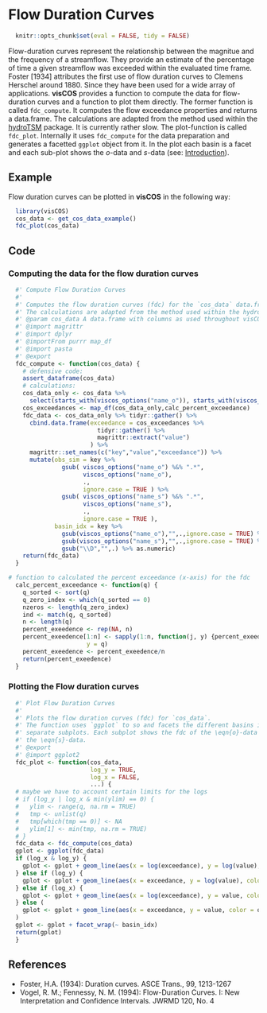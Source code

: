 # Flow Duration Curves

```r
  knitr::opts_chunk$set(eval = FALSE, tidy = FALSE)
```

Flow-duration curves represent the relationship between the magnitue and the
frequency of a streamflow. They provide an estimate of the percentage of time
a given streamflow was exceeded within the evaluated time frame. Foster [1934]
attributes the first use of flow duration curves to Clemens Herschel around 1880.
Since they have been used for a wide array of applications.
**visCOS** provides a function to compute the data for flow-duration curves and
a function to plot them directly.
The former function is called `fdc_compute`. It computes the flow exceedance
properties and returns a data.frame. The calculations are adapted from the
method used within the [hydroTSM](https://CRAN.R-project.org/package=hydroTSM)
package. It is currently rather slow.
The plot-function is called `fdc_plot`. Internally it uses `fdc_compute` for the
data preparation and generates a facetted `ggplot` object from it. In the plot
each basin is a facet and each sub-plot shows the $o$-data and $s$-data (see:
[Introduction](Introduction.html)).

## Example
Flow duration curves can be plotted in **visCOS** in the following way:
```r
  library(visCOS)
  cos_data <- get_cos_data_example()
  fdc_plot(cos_data)
```

## Code
### Computing the data for the flow duration curves
```r
  #' Compute Flow Duration Curves
  #'
  #' Computes the flow duration curves (fdc) for the `cos_data` data.frame.
  #' The calculations are adapted from the method used within the hydroTSM package.
  #' @param cos_data A data.frame with columns as used throughout visCOS
  #' @import magrittr
  #' @import dplyr
  #' @importFrom purrr map_df
  #' @import pasta
  #' @export
  fdc_compute <- function(cos_data) {
    # defensive code:
    assert_dataframe(cos_data)
    # calculations:
    cos_data_only <- cos_data %>%
      select(starts_with(viscos_options("name_o")), starts_with(viscos_options("name_s")))
    cos_exceedances <- map_df(cos_data_only,calc_percent_exceedance)
    fdc_data <- cos_data_only %>% tidyr::gather() %>%
      cbind.data.frame(exceedance = cos_exceedances %>%
                         tidyr::gather() %>%
                         magrittr::extract("value")
                       ) %>%
      magrittr::set_names(c("key","value","exceedance")) %>%
      mutate(obs_sim = key %>%
               gsub( viscos_options("name_o") %&% ".*",
                     viscos_options("name_o"),
                     .,
                     ignore.case = TRUE ) %>%
               gsub( viscos_options("name_s") %&% ".*",
                     viscos_options("name_s"),
                     .,
                     ignore.case = TRUE ),
             basin_idx = key %>%
               gsub(viscos_options("name_o"),"",.,ignore.case = TRUE) %>%
               gsub(viscos_options("name_s"),"",.,ignore.case = TRUE) %>%
               gsub("\\D","",.) %>% as.numeric)
    return(fdc_data)
  }
```

```r
# function to calculated the percent exceedance (x-axis) for the fdc
  calc_percent_exceedance <- function(q) {
    q_sorted <- sort(q)
    q_zero_index <- which(q_sorted == 0)
    nzeros <- length(q_zero_index)
    ind <- match(q, q_sorted)
    n <- length(q)
    percent_exeedence <- rep(NA, n)
    percent_exeedence[1:n] <- sapply(1:n, function(j, y) {percent_exeedence[j] <- length(which(y >= y[j]))},
                      y = q)
    percent_exeedence <- percent_exeedence/n
    return(percent_exeedence)
  }
```

### Plotting the Flow duration curves
```r
  #' Plot Flow Duration Curves
  #'
  #' Plots the flow duration curves (fdc) for `cos_data`.
  #' The function uses `ggplot` to so and facets the different basins into
  #' separate subplots. Each subplot shows the fdc of the \eqn{o}-data and
  #' the \eqn{s}-data.
  #' @export
  #' @import ggplot2
  fdc_plot <- function(cos_data,
                       log_y = TRUE,
                       log_x = FALSE,
                       ...) {
  # maybe we have to account certain limits for the logs
  # if (log_y | log_x & min(ylim) == 0) {
  #   ylim <- range(q, na.rm = TRUE)
  #   tmp <- unlist(q)
  #   tmp[which(tmp == 0)] <- NA
  #   ylim[1] <- min(tmp, na.rm = TRUE)
  # }
  fdc_data <- fdc_compute(cos_data)
  gplot <- ggplot(fdc_data)
  if (log_x & log_y) {
    gplot <- gplot + geom_line(aes(x = log(exceedance), y = log(value), color = obs_sim))
  } else if (log_y) {
    gplot <- gplot + geom_line(aes(x = exceedance, y = log(value), color = obs_sim))
  } else if (log_x) {
    gplot <- gplot + geom_line(aes(x = log(exceedance), y = value, color = obs_sim))
  } else (
    gplot <- gplot + geom_line(aes(x = exceedance, y = value, color = obs_sim))
  )
  gplot <- gplot + facet_wrap(~ basin_idx)
  return(gplot)
  }
```

## References
- Foster, H.A. (1934): Duration curves. ASCE Trans., 99, 1213-1267
- Vogel, R. M.; Fennessy, N. M. (1994): Flow-Duration Curves. I: New Interpretation
and Confidence Intervals. JWRMD 120, No. 4
